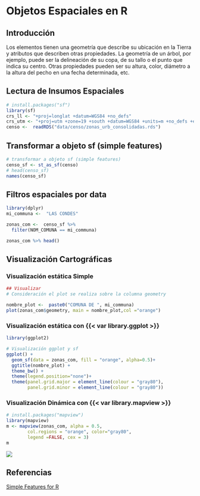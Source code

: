 
# Objetos Espaciales en R

## Introducción

Los elementos tienen una geometría que describe su ubicación en la Tierra y atributos que describen otras propiedades. La geometría de un árbol, por ejemplo, puede ser la delineación de su copa, de su tallo o el punto que indica su centro. Otras propiedades pueden ser su altura, color, diámetro a la altura del pecho en una fecha determinada, etc.




## Lectura de Insumos Espaciales

```r
# install.packages("sf")
library(sf)
crs_ll <- "+proj=longlat +datum=WGS84 +no_defs"
crs_utm <- "+proj=utm +zone=19 +south +datum=WGS84 +units=m +no_defs +ellps=WGS84 +towgs84=0,0,0"
censo <-  readRDS("data/censo/zonas_urb_consolidadas.rds")

```

## Transformar a objeto sf (simple features)

```r
# transformar a objeto sf (simple features)
censo_sf <- st_as_sf(censo)
# head(censo_sf)
names(censo_sf)
```

## Filtros espaciales por data

```r
library(dplyr)
mi_communa <-  "LAS CONDES"

zonas_com <-  censo_sf %>% 
  filter(NOM_COMUNA == mi_communa)

zonas_com %>% head()
```

## Visualización Cartográficas

### Visualización estática Simple

```r
## Visualizar
# Consideración el plot se realiza sobre la columna geometry

nombre_plot <-  paste0("COMUNA DE ", mi_communa)
plot(zonas_com$geometry, main = nombre_plot,col ="orange")

```

### Visualización estática con {{< var library.ggplot >}}


```r
library(ggplot2)

# Visualización ggplot y sf
ggplot() +
  geom_sf(data = zonas_com, fill = "orange", alpha=0.5)+
  ggtitle(nombre_plot) +
  theme_bw() +
  theme(legend.position="none")+
  theme(panel.grid.major = element_line(colour = "gray80"),
        panel.grid.minor = element_line(colour = "gray80"))
```

### Visualización Dinámica con {{< var library.mapview >}}

```r
# install.packages("mapview")
library(mapview)
m <- mapview(zonas_com, alpha = 0.5,
        col.regions = "orange", color="gray80",
        legend =FALSE, cex = 3)
m 
```

![](images/mapa_mapview.png){fig-aling=center}


## Referencias

[Simple Features for R](https://r-spatial.github.io/sf/articles/sf1.html)